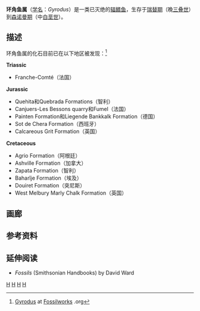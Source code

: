 {{Automatic Taxobox
| taxon = Gyrodus
| authority = Agassiz, 1843
| fossil_range = [[瑞替期|瑞替期]]——[[森诺曼期|森诺曼期]]，{{fossilrange|205.6|94.3}}
| image = Gyrodus_hexagonus_2.jpg
| image_caption = 来自于德国Kelheim的六角环角鱼
| subdivision_ranks = [[种|种]]
| subdivision = 
* ''G. cordillera'' {{small|Martill et al. 1998}}
* ''G. circularis''{{cn|date=May 2018}}
* ''G. cretaceus'' {{small|Agassiz 1844}}
*[[六角环角鱼|六角环角鱼]] ''G. hexagonus''{{cn|date=May 2018}}
* ''G. huiliches'' {{small|Gouiric-Cavalli et al. 2019}}
* ''G. milium'' {{small|Henry 1876}}
| synonyms = 
}}

'''环角鱼属'''（[[学名|学名]]：''Gyrodus''）是一类已灭绝的[[辐鳍鱼|辐鳍鱼]]，生存于[[瑞替期|瑞替期]]（晚[[三叠世|三叠世]]）到[[森诺曼期|森诺曼期]]（中[[白垩世|白垩世]]）。

==描述==
环角鱼属的化石目前已在以下地区被发现：<ref>[http://fossilworks.org/bridge.pl?a=taxonInfo&taxon_no=35177 Gyrodus] {{Wayback|url=http://fossilworks.org/bridge.pl?a=taxonInfo&taxon_no=35177 |date=20180520124654 }} at [https://en.wikipedia.org/wiki/Fossilworks Fossilworks] {{Wayback|url=https://en.wikipedia.org/wiki/Fossilworks |date=20220113002342 }}.org</ref>

'''Triassic'''
*Franche-Comté（法国）

'''Jurassic'''
*Quehita和Quebrada Formations（智利）
*Canjuers-Les Bessons quarry和Fumel（法国）
*Painten Formation和Liegende Bankkalk Formation（德国）
*Sot de Chera Formation（西班牙）
*Calcareous Grit Formation（英国）

'''Cretaceous'''
*Agrio Formation（阿根廷）
*Ashville Formation（加拿大）
*Zapata Formation（智利）
*Baharîje Formation（埃及）
*Douiret Formation（突尼斯）
*West Melbury Marly Chalk Formation（英国）

==画廊==
{{Gallery
|title=
|width=220 | height=220
|align=center
|footer=
|File:Gyrodus2.jpg|[[六角环角鱼|六角环角鱼]]
|File:Gyrodus circularis cm4407.jpg|''[[Gyrodus_circularis|Gyrodus circularis]]''
}}

==参考资料==
{{Reflist}}

==延伸阅读==
*''Fossils'' (Smithsonian Handbooks) by David Ward
{{堅齒魚目}}
{{Taxonbar}}
[[Category:白垩纪灭绝|H]] 
[[Category:新鰭亞綱|H]]
[[Category:_1843年描述的分类群|H]]
[[Category:堅齒魚目|H]]